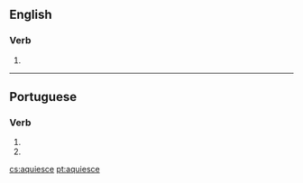 ==English==

===Verb===
{{head|en|misspelling}}

# {{misspelling of|acquiesce|lang=en}}

----

==Portuguese==

===Verb===
{{pt-verb-form}}

# {{pt-verb form of|aquiescer|er|indicative|present|singular|third}}
# {{pt-verb form of|aquiescer|er|imperative|affirmative|singular|second}}

[[cs:aquiesce]]
[[pt:aquiesce]]